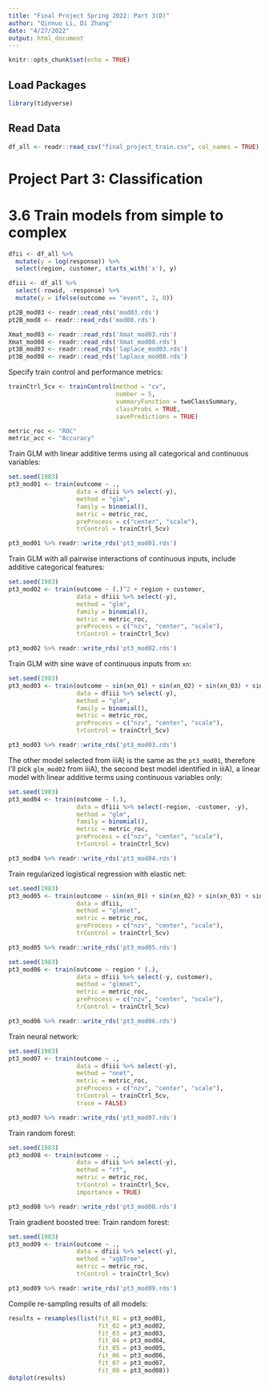 ```yaml
---
title: "Final Project Spring 2022: Part 3(D)"
author: "Qinnuo Li, Di Zhang"
date: "4/27/2022"
output: html_document
---
```


```r
knitr::opts_chunk$set(echo = TRUE)
```

## Load Packages

```r
library(tidyverse)
```

## Read Data

```r
df_all <- readr::read_csv("final_project_train.csv", col_names = TRUE)
```

# Project Part 3: Classification

# 3.6 Train models from simple to complex

```r
dfii <- df_all %>% 
  mutate(y = log(response)) %>% 
  select(region, customer, starts_with('x'), y)

dfiii <- df_all %>% 
  select(-rowid, -response) %>%
  mutate(y = ifelse(outcome == "event", 1, 0))
```

```r
pt2B_mod03 <- readr::read_rds('mod03.rds')
pt2B_mod8 <- readr::read_rds('mod08.rds')

Xmat_mod03 <- readr::read_rds('Xmat_mod03.rds')
Xmat_mod08 <- readr::read_rds('Xmat_mod08.rds')
pt3B_mod03 <- readr::read_rds('laplace_mod03.rds')
pt3B_mod08 <- readr::read_rds('laplace_mod08.rds')
```

Specify train control and performance metrics:
```r
trainCtrl_5cv <- trainControl(method = "cv",
                              number = 5,
                              summaryFunction = twoClassSummary,
                              classProbs = TRUE,
                              savePredictions = TRUE)

metric_roc <- "ROC"
metric_acc <- "Accuracy"
```

Train GLM with linear additive terms using all categorical and continuous variables:
```r
set.seed(1983)
pt3_mod01 <- train(outcome ~ .,
                   data = dfiii %>% select(-y),
                   method = "glm",
                   family = binomial(),
                   metric = metric_roc,
                   preProcess = c("center", "scale"),
                   trControl = trainCtrl_5cv)

pt3_mod01 %>% readr::write_rds('pt3_mod01.rds')
```

Train GLM with all pairwise interactions of continuous inputs, include additive categorical features:
```r
set.seed(1983)
pt3_mod02 <- train(outcome ~ (.)^2 + region + customer,
                   data = dfiii %>% select(-y),
                   method = "glm",
                   family = binomial(),
                   metric = metric_roc,
                   preProcess = c("nzv", "center", "scale"),
                   trControl = trainCtrl_5cv)

pt3_mod02 %>% readr::write_rds('pt3_mod02.rds')
```

Train GLM with sine wave of continuous inputs from `xn`:
```r
set.seed(1983)
pt3_mod03 <- train(outcome ~ sin(xn_01) + sin(xn_02) + sin(xn_03) + sin(xn_04) + sin(xn_05) + sin(xn_06) + sin(xn_07) + sin(xn_08),
                   data = dfiii %>% select(-y),
                   method = "glm",
                   family = binomial(),
                   metric = metric_roc,
                   preProcess = c("nzv", "center", "scale"),
                   trControl = trainCtrl_5cv)

pt3_mod03 %>% readr::write_rds('pt3_mod03.rds')
```

The other model selected from iiiA) is the same as the `pt3_mod01`, therefore I'll pick `glm_mod02` from iiiA), the second best model identified in iiiA), a linear model with linear additive terms using continuous variables only:
```r
set.seed(1983)
pt3_mod04 <- train(outcome ~ (.),
                   data = dfiii %>% select(-region, -customer, -y),
                   method = "glm",
                   family = binomial(),
                   metric = metric_roc,
                   preProcess = c("nzv", "center", "scale"),
                   trControl = trainCtrl_5cv)

pt3_mod04 %>% readr::write_rds('pt3_mod04.rds')
```

Train regularized logistical regression with elastic net:
```r
set.seed(1983)
pt3_mod05 <- train(outcome ~ sin(xn_01) + sin(xn_02) + sin(xn_03) + sin(xn_04) + sin(xn_05) + sin(xn_06) + sin(xn_07) + sin(xn_08),
                   data = dfiii,
                   method = "glmnet",
                   metric = metric_roc,
                   preProcess = c("nzv", "center", "scale"),
                   trControl = trainCtrl_5cv)

pt3_mod05 %>% readr::write_rds('pt3_mod05.rds')
```

```r
set.seed(1983)
pt3_mod06 <- train(outcome ~ region * (.),
                   data = dfiii %>% select(-y, customer),
                   method = "glmnet",
                   metric = metric_roc,
                   preProcess = c("nzv", "center", "scale"),
                   trControl = trainCtrl_5cv)

pt3_mod06 %>% readr::write_rds('pt3_mod06.rds')
```

Train neural network:
```r
set.seed(1983)
pt3_mod07 <- train(outcome ~ .,
                   data = dfiii %>% select(-y),
                   method = "nnet",
                   metric = metric_roc,
                   preProcess = c("nzv", "center", "scale"),
                   trControl = trainCtrl_5cv,
                   trace = FALSE)

pt3_mod07 %>% readr::write_rds('pt3_mod07.rds')
```

Train random forest:
```r
set.seed(1983)
pt3_mod08 <- train(outcome ~ .,
                   data = dfiii %>% select(-y),
                   method = "rf",
                   metric = metric_roc,
                   trControl = trainCtrl_5cv,
                   importance = TRUE)

pt3_mod08 %>% readr::write_rds('pt3_mod08.rds')
```

Train gradient boosted tree:
Train random forest:
```r
set.seed(1983)
pt3_mod09 <- train(outcome ~ .,
                   data = dfiii %>% select(-y),
                   method = "xgbTree",
                   metric = metric_roc,
                   trControl = trainCtrl_5cv)

pt3_mod09 %>% readr::write_rds('pt3_mod09.rds')
```

Compile re-sampling results of all models:
```r
results = resamples(list(fit_01 = pt3_mod01,
                         fit_02 = pt3_mod02,
                         fit_03 = pt3_mod03,
                         fit_04 = pt3_mod04,
                         fit_05 = pt3_mod05,
                         fit_06 = pt3_mod06,
                         fit_07 = pt3_mod07,
                         fit_08 = pt3_mod08))
dotplot(results)
```


